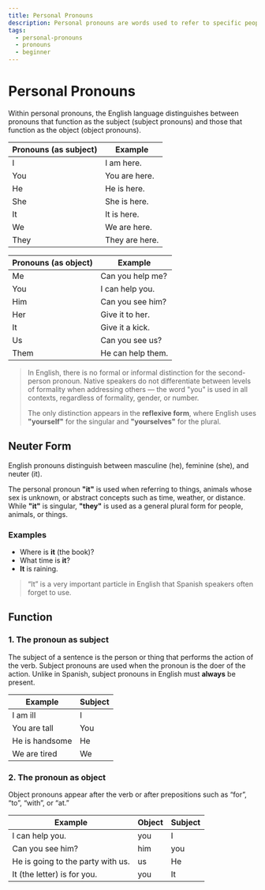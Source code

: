 ```yaml
---
title: Personal Pronouns
description: Personal pronouns are words used to refer to specific people or things without naming them directly. They vary depending on whether they function as the subject or the object of a sentence.
tags:
  - personal-pronouns
  - pronouns
  - beginner
---
```



# Personal Pronouns

Within personal pronouns, the English language distinguishes between pronouns that function as the subject (subject pronouns) and those that function as the object (object pronouns).

| Pronouns (as subject) | Example        |
| --------------------- | -------------- |
| I                     | I am here.     |
| You                   | You are here.  |
| He                    | He is here.    |
| She                   | She is here.   |
| It                    | It is here.    |
| We                    | We are here.   |
| They                  | They are here. |

| Pronouns (as object) | Example           |
| -------------------- | ----------------- |
| Me                   | Can you help me?  |
| You                  | I can help you.   |
| Him                  | Can you see him?  |
| Her                  | Give it to her.   |
| It                   | Give it a kick.   |
| Us                   | Can you see us?   |
| Them                 | He can help them. |

<BlockQuote type="info">
In English, there is no formal or informal distinction for the second-person pronoun. Native speakers do not differentiate between levels of formality when addressing others — the word "you" is used in all contexts, regardless of formality, gender, or number.

The only distinction appears in the **reflexive form**, where English uses **"yourself"** for the singular and **"yourselves"** for the plural.

</BlockQuote>

## Neuter Form

English pronouns distinguish between masculine (he), feminine (she), and neuter (it).

The personal pronoun **"it"** is used when referring to things, animals whose sex is unknown, or abstract concepts such as time, weather, or distance. While **"it"** is singular, **"they"** is used as a general plural form for people, animals, or things.

### Examples

- Where is **it** (the book)?
- What time is **it**?
- **It** is raining.

<BlockQuote type="info">
  “It” is a very important particle in English that Spanish speakers often
  forget to use.
</BlockQuote>

## Function

### 1. The pronoun as subject

The subject of a sentence is the person or thing that performs the action of the verb. Subject pronouns are used when the pronoun is the doer of the action. Unlike in Spanish, subject pronouns in English must **always** be present.

| Example        | Subject |
| -------------- | ------- |
| I am ill       | I       |
| You are tall   | You     |
| He is handsome | He      |
| We are tired   | We      |

### 2. The pronoun as object

Object pronouns appear after the verb or after prepositions such as “for”, “to”, “with”, or “at.”

| Example                           | Object | Subject |
| --------------------------------- | ------ | ------- |
| I can help you.                   | you    | I       |
| Can you see him?                  | him    | you     |
| He is going to the party with us. | us     | He      |
| It (the letter) is for you.       | you    | It      |

